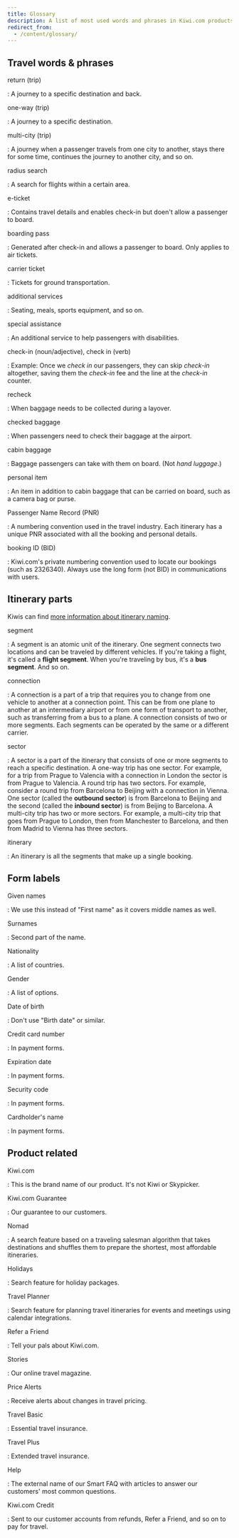 ```yaml
---
title: Glossary
description: A list of most used words and phrases in Kiwi.com products.
redirect_from:
  - /content/glossary/
---
```


## Travel words & phrases

return (trip)

: A journey to a specific destination and back.

one-way (trip)

: A journey to a specific destination.

multi-city (trip)

: A journey when a passenger travels from one city to another,
stays there for some time, continues the journey to another city, and so on.

radius search

: A search for flights within a certain area.

e-ticket

: Contains travel details and enables check-in but doen't allow a passenger to board.

boarding pass

: Generated after check-in and allows a passenger to board.
Only applies to air tickets.

carrier ticket

: Tickets for ground transportation.

additional services

: Seating, meals, sports equipment, and so on.

special assistance

: An additional service to help passengers with disabilities.

check-in (noun/adjective), check in (verb)

: Example: Once we _check in_ our passengers, they can skip _check-in_ altogether,
saving them the _check-in_ fee and the line at the _check-in_ counter.

recheck

: When baggage needs to be collected during a layover.

checked baggage

: When passengers need to check their baggage at the airport.

cabin baggage

: Baggage passengers can take with them on board. (Not _hand luggage_.)

personal item

: An item in addition to cabin baggage that can be carried on board,
such as a camera bag or purse.

Passenger Name Record (PNR)

: A numbering convention used in the travel industry.
Each itinerary has a unique PNR associated with all the booking and personal details.

booking ID (BID)

: Kiwi.com's private numbering convention used to locate our bookings (such as 2326340).
Always use the long form (not BID) in communications with users.

## Itinerary parts

Kiwis can find [more information about itinerary naming](https://confluence.kiwi.com/display/EN/Names+of+itinerary+parts).

segment

: A segment is an atomic unit of the itinerary.
One segment connects two locations and can be traveled by different vehicles.
If you're taking a flight, it's called a **flight segment**.
When you're traveling by bus, it's a **bus segment**. And so on.

connection

: A connection is a part of a trip that requires you to change
from one vehicle to another at a connection point.
This can be from one plane to another at an intermediary airport
or from one form of transport to another, such as transferring from a bus to a plane.
A connection consists of two or more segments.
Each segments can be operated by the same or a different carrier.

sector

: A sector is a part of the itinerary that consists of one or more segments
to reach a specific destination.
A one-way trip has one sector.
For example, for a trip from Prague to Valencia with a connection in London
the sector is from Prague to Valencia.
A round trip has two sectors.
For example, consider a round trip from Barcelona to Beijing with a connection in Vienna.
One sector (called the **outbound sector**) is from Barcelona to Beijing
and the second (called the **inbound sector**) is from Beijing to Barcelona.
A multi-city trip has two or more sectors.
For example, a multi-city trip that goes from Prague to London,
then from Manchester to Barcelona,
and then from Madrid to Vienna has three sectors.

itinerary

: An itinerary is all the segments that make up a single booking.

## Form labels

Given names

: We use this instead of "First name" as it covers middle names as well.

Surnames

: Second part of the name.

Nationality

: A list of countries.

Gender

: A list of options.

Date of birth

: Don't use "Birth date" or similar.

Credit card number

: In payment forms.

Expiration date

: In payment forms.

Security code

: In payment forms.

Cardholder's name

: In payment forms.

## Product related

Kiwi.com

: This is the brand name of our product.
It's not Kiwi or Skypicker.

Kiwi.com Guarantee

: Our guarantee to our customers.

Nomad

: A search feature based on a traveling salesman algorithm
that takes destinations and shuffles them to prepare the shortest, most affordable itineraries.

Holidays

: Search feature for holiday packages.

Travel Planner

: Search feature for planning travel itineraries for events and meetings using calendar integrations.

Refer a Friend

: Tell your pals about Kiwi.com.

Stories

: Our online travel magazine.

Price Alerts

: Receive alerts about changes in travel pricing.

Travel Basic

: Essential travel insurance.

Travel Plus

: Extended travel insurance.

Help

: The external name of our Smart FAQ with articles to answer our customers' most common questions.

Kiwi.com Credit

: Sent to our customer accounts from refunds, Refer a Friend, and so on to pay for travel.
